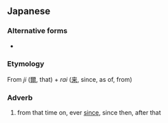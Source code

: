 ==Japanese==
{{ja-kanjitab|じ|らい|yomi=on}}

===Alternative forms===
* {{l|ja|而来}}

===Etymology===
From ''ji'' ([[爾]], that) + ''rai'' ([[来]], since, as of, from)

===Adverb===
{{ja-pos|じらい|adverb}}

# from that time on, ever [[since]], since then, after that